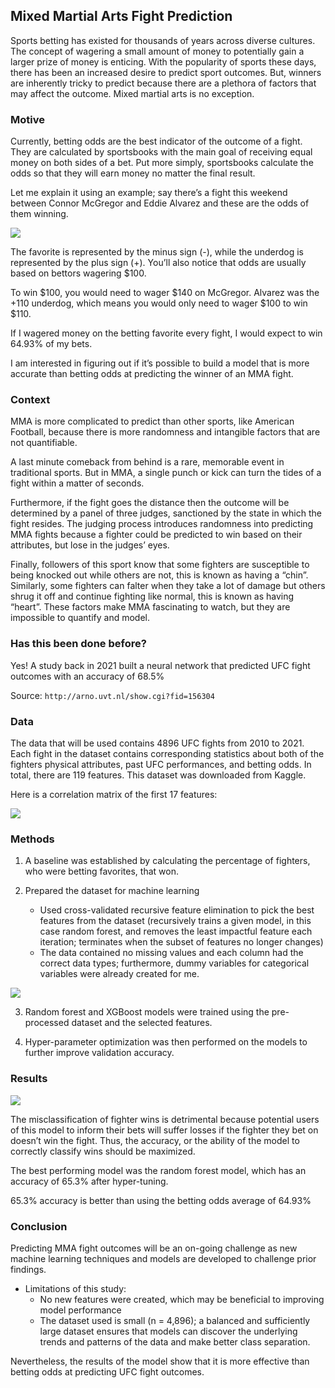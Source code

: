 ## Mixed Martial Arts Fight Prediction

Sports betting has existed for thousands of years across diverse cultures. The concept of wagering a small amount of money to potentially gain a larger prize of money is enticing. With the popularity of sports these days, there has been an increased desire to predict sport outcomes. But, winners are inherently tricky to predict because there are a plethora of factors that may affect the outcome. Mixed martial arts is no exception.

### Motive

Currently, betting odds are the best indicator of the outcome of a fight. They are calculated by sportsbooks with the main goal of receiving equal money on both sides of a bet. Put more simply, sportsbooks calculate the odds so that they will earn money no matter the final result.

Let me explain it using an example; say there's a fight this weekend between Connor McGregor and Eddie Alvarez and these are the odds of them winning.

![](/Users/mzheng/uconn/course content/spring2023/stat3255/final-project-mzhengg/presentation/photos/connor-eddie.jpeg)

The favorite is represented by the minus sign (-), while the underdog is represented by the plus sign (+). You’ll also notice that odds are usually based on bettors wagering $100.

To win $100, you would need to wager $140 on McGregor. Alvarez was the +110 underdog, which means you would only need to wager $100 to win $110.

If I wagered money on the betting favorite every fight, I would expect to win 64.93% of my bets.

I am interested in figuring out if it's possible to build a model that is more accurate than betting odds at predicting the winner of an MMA fight.

### Context

MMA is more complicated to predict than other sports, like American Football, because there is more randomness and intangible factors that are not quantifiable. 

A last minute comeback from behind is a rare, memorable event in traditional sports. But in MMA, a single punch or kick can turn the tides of a fight within a matter of seconds. 

Furthermore, if the fight goes the distance then the outcome will be determined by a panel of three judges, sanctioned by the state in which the fight resides. The judging process introduces randomness into predicting MMA fights because a fighter could be predicted to win based on their attributes, but lose in the judges' eyes.

Finally, followers of this sport know that some fighters are susceptible to being knocked out while others are not, this is known as having a "chin". Similarly, some fighters can falter when they take a lot of damage but others shrug it off and continue fighting like normal, this is known as having "heart". These factors make MMA fascinating to watch, but they are impossible to quantify and model.

### Has this been done before?

Yes! A study back in 2021 built a neural network that predicted UFC fight outcomes with an accuracy of 68.5%

Source: `http://arno.uvt.nl/show.cgi?fid=156304`

### Data

The data that will be used contains 4896 UFC fights from 2010 to 2021. Each fight in the dataset contains corresponding statistics about both of the fighters physical attributes, past UFC performances, and betting odds. In total, there are 119 features. This dataset was downloaded from Kaggle.

Here is a correlation matrix of the first 17 features:

![](/Users/mzheng/uconn/course content/spring2023/stat3255/final-project-mzhengg/presentation/photos/correlation-matrix.png)

### Methods

1. A baseline was established by calculating the percentage of fighters, who were betting favorites, that won.

2. Prepared the dataset for machine learning
    - Used cross-validated recursive feature elimination to pick the best features from the dataset (recursively trains a given model, in this case random forest, and removes the least impactful feature each iteration; terminates when the subset of features no longer changes)
    - The data contained no missing values and each column had the correct data types; furthermore, dummy variables for categorical variables were already created for me.

![](/Users/mzheng/uconn/course content/spring2023/stat3255/final-project-mzhengg/presentation/photos/feature-importance-figure.png)

3. Random forest and XGBoost models were trained using the pre-processed dataset and the selected features.

4. Hyper-parameter optimization was then performed on the models to further improve validation accuracy.

### Results

![](/Users/mzheng/uconn/course content/spring2023/stat3255/final-project-mzhengg/presentation/photos/confusion-matrix.jpeg)

The misclassification of fighter wins is detrimental because potential users of this model to inform their bets will suffer losses if the fighter they bet on doesn't win the fight. Thus, the accuracy, or the ability of the model to correctly classify wins should be maximized.

The best performing model was the random forest model, which has an accuracy of 65.3% after hyper-tuning.

65.3% accuracy is better than using the betting odds average of 64.93%

### Conclusion

Predicting MMA fight outcomes will be an on-going challenge as new machine learning techniques and models are developed to challenge prior findings.

- Limitations of this study:
    - No new features were created, which may be beneficial to improving model performance
    - The dataset used is small (n = 4,896); a balanced and sufficiently large dataset ensures that models can discover the underlying trends and patterns of the data and make better class separation.

Nevertheless, the results of the model show that it is more effective than betting odds at predicting UFC fight outcomes.